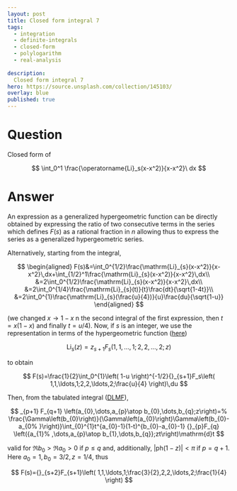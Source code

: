 ---
layout: post
title: Closed form integral 7
tags:
  - integration   
  - definite-integrals
  - closed-form
  - polylogarithm
  - real-analysis
  
description:  
  Closed form integral 7
hero: https://source.unsplash.com/collection/145103/
overlay: blue
published: true
---


# Question

Closed form of 

$$
\int_0^1 \frac{\operatorname{Li}_s(x-x^2)}{x-x^2}\ dx
$$

<!--break-->

# Answer

An expression as a generalized hypergeometric function can be directly obtained by expressing the ratio 
of two consecutive terms in the series which defines $F(s)$ as a rational fraction in $n$ allowing thus 
to express the series as a generalized hypergeometric series. 

Alternatively, starting from the integral, 

$$
\begin{aligned}
   F(s)&=\int_0^{1/2}\frac{\mathrm{Li}_{s}(x-x^2)}{x-x^2}\,dx+\int_{1/2}^1\frac{\mathrm{Li}_{s}(x-x^2)}{x-x^2}\,dx\\
   &=2\int_0^{1/2}\frac{\mathrm{Li}_{s}(x-x^2)}{x-x^2}\,dx\\
   &=2\int_0^{1/4}\frac{\mathrm{Li}_{s}(t)}{t}\frac{dt}{\sqrt{1-4t}}\\
   &=2\int_0^{1}\frac{\mathrm{Li}_{s}(\frac{u}{4})}{u}\frac{du}{\sqrt{1-u}}
\end{aligned}
$$

(we changed $x \to 1-x$
 n the second integral of the first expression, then $t=x(1-x)$ and 
finally $t=u/4$). Now, if $s$ is an integer, we use the  representation in terms of the hypergeometric 
function ([here](https://en.wikipedia.org/wiki/Polylogarithm#Series_representations))

$$
 \mathrm{Li}_s(z)=z_{s+1} F_s\left( 1,1,\ldots,1;2,2,\ldots,2;z \right)
$$

to obtain

$$
 F(s)=\frac{1}{2}\int_0^{1}\left( 1-u \right)^{-1/2}{}_{s+1}F_s\left( 1,1,\ldots,1;2,2,\ldots,2;\frac{u}{4} \right)\,du
$$

Then, from the tabulated integral ([DLMF](https://dlmf.nist.gov/16.5.E2)),

$$
 _{p+1} F_{q+1} \left(a_{0},\dots,a_{p}\atop b_{0},\dots,b_{q};z\right)=%
\frac{\Gamma\left(b_{0}\right)}{\Gamma\left(a_{0}\right)\Gamma\left(b_{0}-a_{0%
}\right)}\int_{0}^{1}t^{a_{0}-1}(1-t)^{b_{0}-a_{0}-1}   {}_{p}F_{q} \left({a_{1}%
,\dots,a_{p}\atop b_{1},\dots,b_{q}};zt\right)\mathrm{d}t
$$

valid for $\Re b_0>\Re a_0>0$ if $p\le q$ and, additionally, $\left|\mathrm{ph}(1-z)\right|<\pi$
 if $p=q+1$. Here $a_0=1,b_0=3/2,z=1/4$, thus
 
 $$
 F(s)={}_{s+2}F_{s+1}\left( 1,1,\ldots,1;\frac{3}{2},2,2,\ldots,2;\frac{1}{4} \right)
$$
